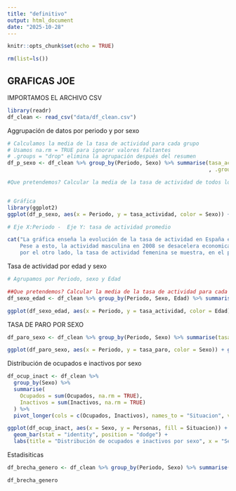 ```yaml
---
title: "definitivo"
output: html_document
date: "2025-10-28"
---
```


```r
knitr::opts_chunk$set(echo = TRUE)
```

```r
rm(list=ls())
```




## GRAFICAS JOE


IMPORTAMOS EL ARCHIVO CSV

```r
library(readr)
df_clean <- read_csv("data/df_clean.csv")

```

Aggrupación de datos por periodo y por sexo
```r
# Calculamos la media de la tasa de actividad para cada grupo
# Usamos na.rm = TRUE para ignorar valores faltantes
# .groups = "drop" elimina la agrupación después del resumen
df_p_sexo <- df_clean %>% group_by(Periodo, Sexo) %>% summarise(tasa_actividad = mean(Tasa_actividad, na.rm = TRUE) #Hay que ignorar los valores NA
                                                                , .groups = "drop") #hay que eliminar esas agrupaciones 

#Que pretendemos? Calcular la media de la tasa de actividad de todos los grupos del df



```

```r
# Gráfica 
library(ggplot2)
ggplot(df_p_sexo, aes(x = Periodo, y = tasa_actividad, color = Sexo)) + geom_line(linewidth = 2) +  labs(title = "Tasa de actividad según sexo (2006–2024)", x = "Año", y = "% Tasa de actividad",color = "Sexo") + theme_minimal()  

# Eje X:Periodo -  Eje Y: tasa de actividad promedio


```
```r
cat("La gráfica enseña la evolución de la tasa de actividad en España entre los años 2006 y 2024, diferenciada por sexo. Por un lado, la proporción de hombres es mucho mayor a la de mujeres, cosa que va ligada a que los hombres siempre han tenido mayor participicaion en muchos mas sectores, como lo puede ser la construcción, y a que las mujeres se ligan mas al cuidado familiar.
    Pese a esto, la actividad masculina en 2008 se desacelera economicamnete, esto provocado por la crisis financiera que se vivió en la epoca. Es en 2017/18 que comienza su recuperación, pero nunca a los niveles previos a la crisis. En 2020, debido al Covid-19, se observa otra caida en la tendencía (porque el Covid-19 afectó a muchos sectores, como la industría por ejemplo). Aunque se observa también su recuperació, tampoco volvió a los nieveles previos de la crisis de 2008
    por el otro lado, la tasa de actividad femenina se muestra, en el periodo, ascendente ya que han ido incorporandose cada vez mas en el mercado laboral español.\n")
```




Tasa de actividad por edad y sexo

```r
# Agrupamos por Periodo, sexo y Edad

##Que pretendemos? Calcular la media de la tasa de actividad para cada combinación
df_sexo_edad <- df_clean %>% group_by(Periodo, Sexo, Edad) %>% summarise(tasa_actividad = mean(Tasa_actividad, na.rm = TRUE),.groups = "drop")

```

```r

ggplot(df_sexo_edad, aes(x = Periodo, y = tasa_actividad, color = Edad)) + geom_line(linewidth = 1) +  facet_wrap(~Sexo) + scale_x_continuous(breaks = seq(2006, 2024, by = 2)) + scale_y_continuous(labels = scales::comma) +  labs(title = "Tasa de actividad por edad y sexo (2006–2024)", x = "Año", y = "Tasa de actividad (%)", color = "Edad") + theme_minimal()  + theme(axis.text.x = element_text(angle = 45, hjust = 1, size = 10))

```


TASA DE PARO POR SEXO
```r
df_paro_sexo <- df_clean %>% group_by(Periodo, Sexo) %>% summarise(tasa_paro = mean(Tasa_paro, na.rm = TRUE), .groups = "drop")

ggplot(df_paro_sexo, aes(x = Periodo, y = tasa_paro, color = Sexo)) + geom_line() + scale_x_continuous(breaks = seq(2006, 2024, by = 2))+ labs(title = "Tasa de paro por sexo (2006–2024)", x = "Año", y = "Tasa de paro (%)") + theme_minimal()

```


Distribución de ocupados e inactivos por sexo

```r
df_ocup_inact <- df_clean %>%
  group_by(Sexo) %>%
  summarise(
    Ocupados = sum(Ocupados, na.rm = TRUE),
    Inactivos = sum(Inactivos, na.rm = TRUE)
  ) %>%
  pivot_longer(cols = c(Ocupados, Inactivos), names_to = "Situacion", values_to = "Personas")


```

```r
ggplot(df_ocup_inact, aes(x = Sexo, y = Personas, fill = Situacion)) +
  geom_bar(stat = "identity", position = "dodge") +
  labs(title = "Distribución de ocupados e inactivos por sexo", x = "Sexo", y = "Personas")
```




Estadisiticas
```r
df_brecha_genero <- df_clean %>% group_by(Periodo, Sexo) %>% summarise(tasa = mean(Tasa_actividad, na.rm = TRUE), .groups = "drop") %>% pivot_wider(names_from = Sexo, values_from = tasa) %>% mutate(Brecha = Hombres - Mujeres)

df_brecha_genero

```

